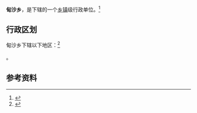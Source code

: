 {{中国乡级行政区|53/01/29/210/000}}

'''甸沙乡'''，是{{PRC admin/fullname|53/01/29/210/000|3}}下辖的一个[[乡镇|乡镇]]级行政单位。<ref>{{PRC admin/ref sgc|{{PRC admin/parent|53/01/29/210/000}}}}</ref>

== 行政区划 ==

甸沙乡下辖以下地区：<ref>{{PRC admin/ref sgc|53/01/29/210/000}}</ref>

{{PRC admin/children|53/01/29/210/000}}。

== 参考资料 ==

{{reflist}}

{{行政区划小作品}}
{{PRC admin/navcat|53/01/29/210/000}}